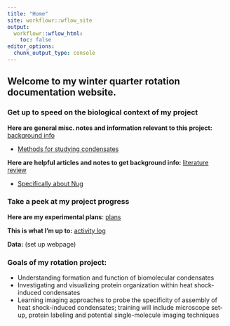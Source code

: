 ```yaml
---
title: "Home"
site: workflowr::wflow_site
output:
  workflowr::wflow_html:
    toc: false
editor_options:
  chunk_output_type: console
---
```


## Welcome to my winter quarter rotation documentation website.

### Get up to speed on the biological context of my project

**Here are general misc. notes and information relevant to this project:** [background info](notes.html)

* [Methods for studying condensates](studying_condensates.html)

**Here are helpful articles and notes to get background info:** [literature review](literature.html)

* [Specifically about Nug](nug1.html)


### Take a peek at my project progress

**Here are my experimental plans**: [plans](nextsteps.html)

**This is what I'm up to:** [activity log](dailylog.html)

**Data:** (set up webpage)

### Goals of my rotation project:

* Understanding formation and function of biomolecular condensates
* Investigating and visualizing protein organization within heat shock-induced condensates
* Learning imaging approaches to probe the specificity of assembly of heat shock-induced condensates; training will include microscope set-up, protein labeling and potential single-molecule imaging techniques 
